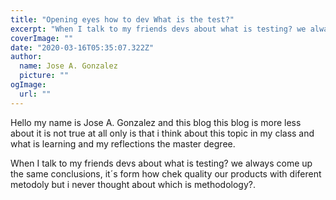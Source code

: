 ```yaml
---
title: "Opening eyes how to dev What is the test?"
excerpt: "When I talk to my friends devs about what is testing? we always come up the same conclusions, it´s form how chek quality our products with diferent metodoly."
coverImage: ""
date: "2020-03-16T05:35:07.322Z"
author:
  name: Jose A. Gonzalez
  picture: ""
ogImage:
  url: ""
---
```


Hello my name is Jose A. Gonzalez and this blog this blog is more less about it is not true at all only is that i think about this topic in my class and what is learning and my reflections the master degree.

When I talk to my friends devs about what is testing? we always come up the same conclusions, it´s form how chek quality our products with diferent metodoly but i never thought about which is methodology?.
